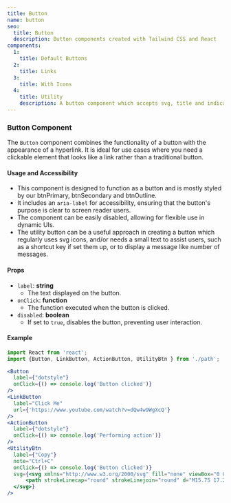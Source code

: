 ```yaml
---
title: Button
name: button
seo:
  title: Button 
  description: Button components created with Tailwind CSS and React
components:
  1:
    title: Default Buttons
  2:
    title: Links
  3:
    title: With Icons
  4:
    title: Utility
    description: A button component which accepts svg, title and indicator/note
---
```


<CollectionList
  componentsData={componentsData}
/>
<PreviewNotes/>

### Button Component
The `Button` component combines the functionality of a button with the appearance of a hyperlink. It is ideal for use cases where you need a clickable element that looks like a link rather than a traditional button.

#### Usage and Accessibility
- This component is designed to function as a button and is mostly styled by our btnPrimary, btnSecondary and btnOutline.
- It includes an `aria-label` for accessibility, ensuring that the button's purpose is clear to screen reader users.
- The component can be easily disabled, allowing for flexible use in dynamic UIs.
- The utility button can be a useful approach in creating a button which regularly uses svg icons, and/or needs a small text to assist users, such as a shortcut key if set them up, or to display a message like number of messages.

#### Props
- `label`: **string**
  - The text displayed on the button.
- `onClick`: **function**
  - The function executed when the button is clicked.
- `disabled`: **boolean**
  - If set to `true`, disables the button, preventing user interaction.

#### Example
```jsx
import React from 'react';
import {Button, LinkButton, ActionButton, UtilityBtn } from './path';

<Button
  label={"dotstyle"}
  onClick={() => console.log('Button clicked')}
/>
<LinkButton
  label="Click Me"
  url={'https://www.youtube.com/watch?v=dQw4w9WgXcQ'}
/>
<ActionButton
  label={"dotstyle"}
  onClick={() => console.log('Performing action')}
/>
<UtilityBtn 
  label={"Copy"}
  note="Ctrl+C"
  onClick={() => console.log('Button clicked')}
  svg={<svg xmlns="http://www.w3.org/2000/svg" fill="none" viewBox="0 0 24 24" strokeWidth={2} stroke="currentColor" className="w-4 h-4">
      <path strokeLinecap="round" strokeLinejoin="round" d="M15.75 17.25v3.375c0 .621-.504 1.125-1.125 1.125h-9.75a1.125 1.125 0 01-1.125-1.125V7.875c0-.621.504-1.125 1.125-1.125H6.75a9.06 9.06 0 011.5.124m7.5 10.376h3.375c.621 0 1.125-.504 1.125-1.125V11.25c0-4.46-3.243-8.161-7.5-8.876a9.06 9.06 0 00-1.5-.124H9.375c-.621 0-1.125.504-1.125 1.125v3.5m7.5 10.375H9.375a1.125 1.125 0 01-1.125-1.125v-9.25m12 6.625v-1.875a3.375 3.375 0 00-3.375-3.375h-1.5a1.125 1.125 0 01-1.125-1.125v-1.5a3.375 3.375 0 00-3.375-3.375H9.75" />
  </svg>} 
/>